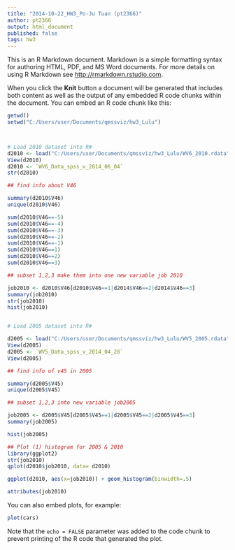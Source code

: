 ```yaml
---
title: "2014-10-22_HW3_Po-Ju Tuan (pt2366)"
author: pt2366
output: html_document
published: false
tags: hw3
---
```


This is an R Markdown document. Markdown is a simple formatting syntax for authoring HTML, PDF, and MS Word documents. For more details on using R Markdown see <http://rmarkdown.rstudio.com>.

When you click the **Knit** button a document will be generated that includes both content as well as the output of any embedded R code chunks within the document. You can embed an R code chunk like this:

```r
getwd()
setwd("C:/Users/user/Documents/qmssviz/hw3_Lulu")



# Load 2010 dataset into R#
d2010 <- load("C:/Users/user/Documents/qmssviz/hw3_Lulu/WV6_2010.rdata")
View(d2010)
d2010 <- `WV6_Data_spss_v_2014_06_04`
str(d2010)

## find info about V46 

summary(d2010$V46)
unique(d2010$V46)

sum(d2010$V46==-5)
sum(d2010$V46==-4)
sum(d2010$V46==-3)
sum(d2010$V46==-2)
sum(d2010$V46==-1)
sum(d2010$V46==1)
sum(d2010$V46==2)
sum(d2010$V46==3)

## subset 1,2,3 make them into one new variable job 2010

job2010 <- d2010$V46[d2010$V46==1|d2014$V46==2|d2014$V46==3]
summary(job2010)
str(job2010)
hist(job2010)


# Load 2005 dataset into R#

d2005 <- load("C:/Users/user/Documents/qmssviz/hw3_Lulu/WV5_2005.rdata")
View(d2005)
d2005 <- `WV5_Data_spss_v_2014_04_28`
View(d2005)

## find info of v45 in 2005

summary(d2005$V45)
unique(d2005$V45)

## subset 1,2,3 into new variable job2005

job2005 <- d2005$V45[d2005$V45==1|d2005$V45==2|d2005$V45==3]
summary(job2005)

hist(job2005)

## Plot (1) histogram for 2005 & 2010
library(ggplot2)
str(job2010)
qplot(d2010$job2010, data= d2010)

ggplot(d2010, aes(x=job2010)) + geom_histogram(binwidth=.5)

attributes(job2010)


```

You can also embed plots, for example:

```r
plot(cars)
```

Note that the `echo = FALSE` parameter was added to the code chunk to prevent printing of the R code that generated the plot.
